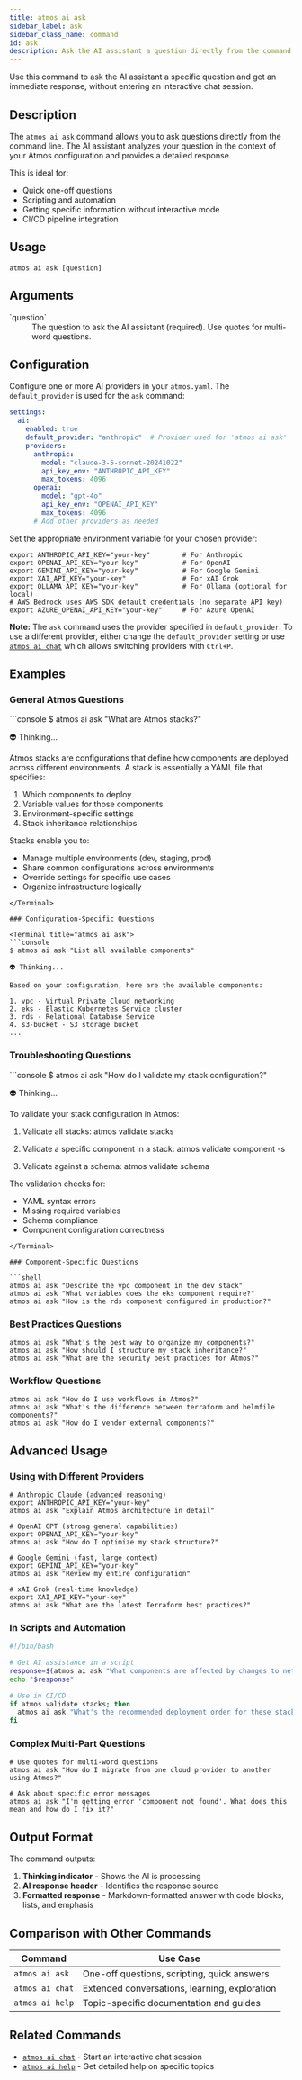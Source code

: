 ```yaml
---
title: atmos ai ask
sidebar_label: ask
sidebar_class_name: command
id: ask
description: Ask the AI assistant a question directly from the command line
---
```


<Intro>
Use this command to ask the AI assistant a specific question and get an immediate response, without entering an interactive chat session.
</Intro>

<Screengrab title="atmos ai ask --help" slug="atmos-ai-ask--help" />

## Description

The `atmos ai ask` command allows you to ask questions directly from the command line. The AI assistant analyzes your question in the context of your Atmos configuration and provides a detailed response.

This is ideal for:
- Quick one-off questions
- Scripting and automation
- Getting specific information without interactive mode
- CI/CD pipeline integration

## Usage

```shell
atmos ai ask [question]
```

## Arguments

<dl>
  <dt>`question`</dt>
  <dd>The question to ask the AI assistant (required). Use quotes for multi-word questions.</dd>
</dl>

## Configuration

Configure one or more AI providers in your `atmos.yaml`. The `default_provider` is used for the `ask` command:

```yaml
settings:
  ai:
    enabled: true
    default_provider: "anthropic"  # Provider used for 'atmos ai ask'
    providers:
      anthropic:
        model: "claude-3-5-sonnet-20241022"
        api_key_env: "ANTHROPIC_API_KEY"
        max_tokens: 4096
      openai:
        model: "gpt-4o"
        api_key_env: "OPENAI_API_KEY"
        max_tokens: 4096
      # Add other providers as needed
```

Set the appropriate environment variable for your chosen provider:

```shell
export ANTHROPIC_API_KEY="your-key"        # For Anthropic
export OPENAI_API_KEY="your-key"           # For OpenAI
export GEMINI_API_KEY="your-key"           # For Google Gemini
export XAI_API_KEY="your-key"              # For xAI Grok
export OLLAMA_API_KEY="your-key"           # For Ollama (optional for local)
# AWS Bedrock uses AWS SDK default credentials (no separate API key)
export AZURE_OPENAI_API_KEY="your-key"     # For Azure OpenAI
```

**Note:** The `ask` command uses the provider specified in `default_provider`. To use a different provider, either change the `default_provider` setting or use [`atmos ai chat`](/cli/commands/ai/chat) which allows switching providers with `Ctrl+P`.

## Examples

### General Atmos Questions

<Terminal title="atmos ai ask">
```console
$ atmos ai ask "What are Atmos stacks?"

👽 Thinking...

Atmos stacks are configurations that define how components are deployed
across different environments. A stack is essentially a YAML file that
specifies:

1. Which components to deploy
2. Variable values for those components
3. Environment-specific settings
4. Stack inheritance relationships

Stacks enable you to:
- Manage multiple environments (dev, staging, prod)
- Share common configurations across environments
- Override settings for specific use cases
- Organize infrastructure logically
```
</Terminal>

### Configuration-Specific Questions

<Terminal title="atmos ai ask">
```console
$ atmos ai ask "List all available components"

👽 Thinking...

Based on your configuration, here are the available components:

1. vpc - Virtual Private Cloud networking
2. eks - Elastic Kubernetes Service cluster
3. rds - Relational Database Service
4. s3-bucket - S3 storage bucket
...
```
</Terminal>

### Troubleshooting Questions

<Terminal title="atmos ai ask">
```console
$ atmos ai ask "How do I validate my stack configuration?"

👽 Thinking...

To validate your stack configuration in Atmos:

1. Validate all stacks:
   atmos validate stacks

2. Validate a specific component in a stack:
   atmos validate component <component> -s <stack>

3. Validate against a schema:
   atmos validate schema

The validation checks for:
- YAML syntax errors
- Missing required variables
- Schema compliance
- Component configuration correctness
```
</Terminal>

### Component-Specific Questions

```shell
atmos ai ask "Describe the vpc component in the dev stack"
atmos ai ask "What variables does the eks component require?"
atmos ai ask "How is the rds component configured in production?"
```

### Best Practices Questions

```shell
atmos ai ask "What's the best way to organize my components?"
atmos ai ask "How should I structure my stack inheritance?"
atmos ai ask "What are the security best practices for Atmos?"
```

### Workflow Questions

```shell
atmos ai ask "How do I use workflows in Atmos?"
atmos ai ask "What's the difference between terraform and helmfile components?"
atmos ai ask "How do I vendor external components?"
```

## Advanced Usage

### Using with Different Providers

```shell
# Anthropic Claude (advanced reasoning)
export ANTHROPIC_API_KEY="your-key"
atmos ai ask "Explain Atmos architecture in detail"

# OpenAI GPT (strong general capabilities)
export OPENAI_API_KEY="your-key"
atmos ai ask "How do I optimize my stack structure?"

# Google Gemini (fast, large context)
export GEMINI_API_KEY="your-key"
atmos ai ask "Review my entire configuration"

# xAI Grok (real-time knowledge)
export XAI_API_KEY="your-key"
atmos ai ask "What are the latest Terraform best practices?"
```

### In Scripts and Automation

```bash
#!/bin/bash

# Get AI assistance in a script
response=$(atmos ai ask "What components are affected by changes to networking?")
echo "$response"

# Use in CI/CD
if atmos validate stacks; then
  atmos ai ask "What's the recommended deployment order for these stacks?"
fi
```

### Complex Multi-Part Questions

```shell
# Use quotes for multi-word questions
atmos ai ask "How do I migrate from one cloud provider to another using Atmos?"

# Ask about specific error messages
atmos ai ask "I'm getting error 'component not found'. What does this mean and how do I fix it?"
```

## Output Format

The command outputs:
1. **Thinking indicator** - Shows the AI is processing
2. **AI response header** - Identifies the response source
3. **Formatted response** - Markdown-formatted answer with code blocks, lists, and emphasis

## Comparison with Other Commands

| Command | Use Case |
|---------|----------|
| `atmos ai ask` | One-off questions, scripting, quick answers |
| `atmos ai chat` | Extended conversations, learning, exploration |
| `atmos ai help` | Topic-specific documentation and guides |

## Related Commands

- [`atmos ai chat`](/cli/commands/ai/chat) - Start an interactive chat session
- [`atmos ai help`](/cli/commands/ai/ai-help) - Get detailed help on specific topics
